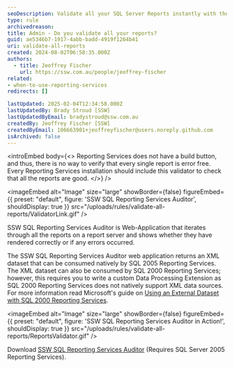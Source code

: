 ```yaml
---
seoDescription: Validate all your SQL Server Reports instantly with the SSW SQL Reporting Services Auditor and ensure every report renders correctly without any errors.
type: rule
archivedreason:
title: Admin - Do you validate all your reports?
guid: ae5346b7-1917-4abb-badd-4919f1264b41
uri: validate-all-reports
created: 2024-08-02T06:58:35.000Z
authors:
  - title: Jeoffrey Fischer
    url: https://ssw.com.au/people/jeoffrey-fischer
related:
- when-to-use-reporting-services
redirects: []

lastUpdated: 2025-02-04T12:34:58.000Z
lastUpdatedBy: Brady Stroud [SSW]
lastUpdatedByEmail: bradystroud@ssw.com.au
createdBy: Jeoffrey Fischer [SSW]
createdByEmail: 106663901+jeoffreyfischer@users.noreply.github.com
isArchived: false
---
```


<introEmbed
  body={<>
Reporting Services does not have a build button, and thus, there is no way to verify that every single report is error free.
Every Reporting Services installation should include this validator to check that all the reports are good.
  </>}
/>

<imageEmbed
  alt="Image"
  size="large"
  showBorder={false}
  figureEmbed={{
    preset: "default",
    figure: 'SSW SQL Reporting Services Auditor',
    shouldDisplay: true
  }}
  src="/uploads/rules/validate-all-reports/ValidatorLink.gif"
/>

SSW SQL Reporting Services Auditor is Web-Application that iterates through all the reports on a report server and shows whether they have rendered correctly or if any errors occurred.

The SSW SQL Reporting Services Auditor web application returns an XML dataset that can be consumed natively by SQL 2005 Reporting Services. The XML dataset can also be consumed by SQL 2000 Reporting Services; however, this requires you to write a custom Data Processing Extension as SQL 2000 Reporting Services does not natively support XML data sources.
For more information read Microsoft's guide on [Using an External Dataset with SQL 2000 Reporting Services](https://learn.microsoft.com/en-us/sql/reporting-services/extensions/data-processing/using-an-external-dataset-with-reporting-services?WT.mc_id=DP-MVP-33518).


<imageEmbed
  alt="Image"
  size="large"
  showBorder={false}
  figureEmbed={{
    preset: "default",
    figure: 'SSW SQL Reporting Services Auditor in Action!',
    shouldDisplay: true
  }}
  src="/uploads/rules/validate-all-reports/ReportsValidator.gif"
/>

Download [SSW SQL Reporting Services Auditor](https://www.ssw.com.au/archive/sql-reporting-services-auditor/user-guide.html) (Requires SQL Server 2005 Reporting Services).

